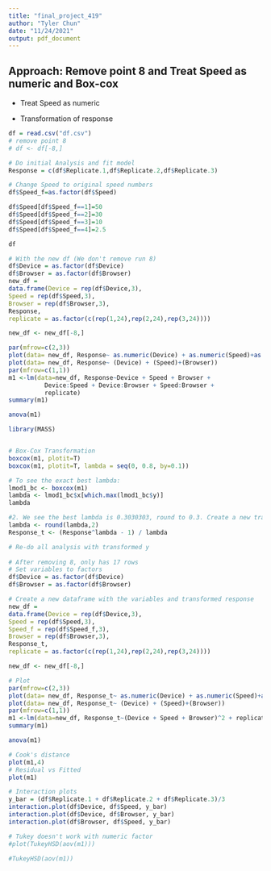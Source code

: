 ```yaml
---
title: "final_project_419"
author: "Tyler Chun"
date: "11/24/2021"
output: pdf_document
---
```


## Approach: Remove point 8 and Treat Speed as numeric and Box-cox

- Treat Speed as numeric

- Transformation of response

```r
df = read.csv("df.csv")
# remove point 8
# df <- df[-8,]

# Do initial Analysis and fit model
Response = c(df$Replicate.1,df$Replicate.2,df$Replicate.3)

# Change Speed to original speed numbers
df$Speed_f=as.factor(df$Speed)

df$Speed[df$Speed_f==1]=50
df$Speed[df$Speed_f==2]=30
df$Speed[df$Speed_f==3]=10
df$Speed[df$Speed_f==4]=2.5

df

# With the new df (We don't remove run 8)
df$Device = as.factor(df$Device)
df$Browser = as.factor(df$Browser)
new_df = 
data.frame(Device = rep(df$Device,3),
Speed = rep(df$Speed,3),
Browser = rep(df$Browser,3),
Response,
replicate = as.factor(c(rep(1,24),rep(2,24),rep(3,24))))

new_df <- new_df[-8,]

par(mfrow=c(2,3))
plot(data= new_df, Response~ as.numeric(Device) + as.numeric(Speed)+as.numeric(Browser))
plot(data= new_df, Response~ (Device) + (Speed)+(Browser))
par(mfrow=c(1,1))
m1 <-lm(data=new_df, Response~Device + Speed + Browser +
          Device:Speed + Device:Browser + Speed:Browser +
          replicate)
summary(m1)

anova(m1)

```

```r
library(MASS)


# Box-Cox Transformation
boxcox(m1, plotit=T)
boxcox(m1, plotit=T, lambda = seq(0, 0.8, by=0.1))

# To see the exact best lambda:
lmod1_bc <- boxcox(m1)
lambda <- lmod1_bc$x[which.max(lmod1_bc$y)]
lambda

#2. We see the best lambda is 0.3030303, round to 0.3. Create a new transformed response using Box-Cox
lambda <- round(lambda,2)
Response_t <- (Response^lambda - 1) / lambda
```

```r
# Re-do all analysis with transformed y
                                                                                   
# After removing 8, only has 17 rows
# Set variables to factors
df$Device = as.factor(df$Device)
df$Browser = as.factor(df$Browser)

# Create a new dataframe with the variables and transformed response
new_df = 
data.frame(Device = rep(df$Device,3),
Speed = rep(df$Speed,3),
Speed_f = rep(df$Speed_f,3),
Browser = rep(df$Browser,3),
Response_t,
replicate = as.factor(c(rep(1,24),rep(2,24),rep(3,24))))

new_df <- new_df[-8,]

# Plot
par(mfrow=c(2,3))
plot(data= new_df, Response_t~ as.numeric(Device) + as.numeric(Speed)+as.numeric(Browser))
plot(data= new_df, Response_t~ (Device) + (Speed)+(Browser))
par(mfrow=c(1,1))
m1 <-lm(data=new_df, Response_t~(Device + Speed + Browser)^2 + replicate)
summary(m1)

anova(m1)

# Cook's distance
plot(m1,4)
# Residual vs Fitted
plot(m1)

# Interaction plots
y_bar = (df$Replicate.1 + df$Replicate.2 + df$Replicate.3)/3
interaction.plot(df$Device, df$Speed, y_bar)
interaction.plot(df$Device, df$Browser, y_bar)
interaction.plot(df$Browser, df$Speed, y_bar)
```

```r
# Tukey doesn't work with numeric factor
#plot(TukeyHSD(aov(m1)))

#TukeyHSD(aov(m1))
```
